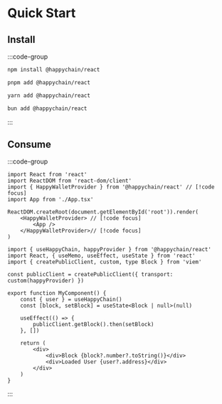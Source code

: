 # Quick Start

## Install 
:::code-group

```bash [npm]
npm install @happychain/react
```

```bash [pnpm]
pnpm add @happychain/react
```

```bash [yarn]
yarn add @happychain/react
```

```bash [bun]
bun add @happychain/react
```

:::

## Consume

:::code-group

```tsx twoslash [main.tsx]
import React from 'react'
import ReactDOM from 'react-dom/client'
import { HappyWalletProvider } from '@happychain/react' // [!code focus]
import App from './App.tsx'

ReactDOM.createRoot(document.getElementById('root')).render(
    <HappyWalletProvider> // [!code focus]
        <App />
    </HappyWalletProvider>// [!code focus]
)
```

```tsx twoslash [App.tsx] filename="App.tsx"
import { useHappyChain, happyProvider } from '@happychain/react'
import React, { useMemo, useEffect, useState } from 'react'
import { createPublicClient, custom, type Block } from 'viem'

const publicClient = createPublicClient({ transport: custom(happyProvider) })

export function MyComponent() {
    const { user } = useHappyChain()
    const [block, setBlock] = useState<Block | null>(null)

    useEffect(() => {
        publicClient.getBlock().then(setBlock)
    }, [])

    return (
        <div>
            <div>Block {block?.number?.toString()}</div>
            <div>Loaded User {user?.address}</div>
        </div>
    )
}
```

:::
